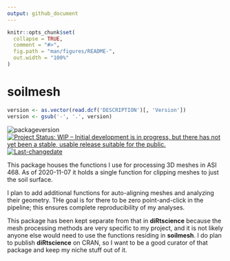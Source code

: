```yaml
---
output: github_document
---
```


<!-- README.md is generated from README.Rmd. Please edit that file -->

```r
knitr::opts_chunk$set(
  collapse = TRUE,
  comment = "#>",
  fig.path = "man/figures/README-",
  out.width = "100%"
)
```

# soilmesh

<!-- badges: start -->
```r
version <- as.vector(read.dcf('DESCRIPTION')[, 'Version'])
version <- gsub('-', '.', version)
```
![packageversion](https://img.shields.io/badge/Package%20version-`r version`-orange.svg?style=flat-square)
[![Project Status: WIP – Initial development is in progress, but there has not yet been a stable, usable release suitable for the public.](https://www.repostatus.org/badges/latest/wip.svg)](https://www.repostatus.org/#wip)
[![Last-changedate](https://img.shields.io/badge/last%20change-`r gsub('-', '--', Sys.Date())`-yellowgreen.svg)](/commits/master)
<!-- badges: end -->

This package houses the functions I use for processing 3D meshes in ASI 468. As of 2020-11-07 it holds a single function for clipping meshes to just the soil surface. 

I plan to add additional functions for auto-aligning meshes and analyzing their geometry. THe goal is for there to be zero point-and-click in the pipeline; this ensures complete reproducibility of my analyses. 

This package has been kept separate from that in **diRtscience** because the mesh processing methods are very specific to my project, and it is not likely anyone else would need to use the functions residing in **soilmesh**. I do plan to publish **diRtscience** on CRAN, so I want to be a good curator of that package and keep my niche stuff out of it. 
